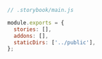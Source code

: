 ```js
// .storybook/main.js

module.exports = {
  stories: [],
  addons: [],
  staticDirs: ['../public'],
};
```